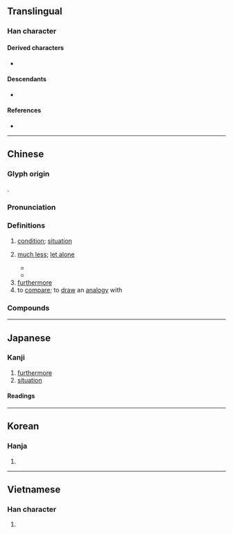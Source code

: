 {{also|况}}
{{character info}}
==Translingual==
{{stroke order|strokes=8}}

===Han character===
{{Han char|rn=85|rad=水|as=05|sn=8|four=36110|canj=ERHU|ids=⿰氵兄}}

====Derived characters====
* {{l|mul|𮭃}}

====Descendants====
* {{l|mul|况}}

====References====
* {{Han ref|kx=0615.010|dkj=17264|dj=1009.010|hdz=31586.020|uh=6CC1|ud=27841|bh=AA70|bd=43632}}

----

==Chinese==
{{zh-forms|s=况}}

===Glyph origin===
{{Han etym}}
{{Han compound|ls=psc|alt1=氵|水|兄|c1=s|c2=p|t1=river}}.

===Pronunciation===
{{zh-pron
|m=kuàng
|m-s=kuang4
|c=fong3
|c-t=fong2
|g=kuong3
|h=pfs=khóng;gd=kong3
|j=kuon3
|mb=kua̿ng
|md=kuóng/huóng
|mn=ml,jj,tw:hóng/qz,tw:hòng/xm,zz:khòng
|mn-t=kuang3
|w=2huaan,2khuaan
|x=kuan4
|mc=y
|oc=y
|cat=n,adv,conj
}}

===Definitions===
{{zh-hanzi}}

# [[condition]]; [[situation]]
# {{lb|zh|archaic}} [[much less]]; [[let alone]]
#* {{zh-x|臣 之 罪 甚-多 矣。臣 猶 知 之，而 況 君 乎？請 由-此 亡。|My wrongdoings have been excessive. Even I myself understand this, '''let alone''' you, my liege? May you banish me henceforth.|ref=Zuozhuan}}
#* {{zh-x|吾 未 聞 枉-己 而 正-人 者 也，況 辱-己 以 正 天下 者 乎？|I have not heard of one who bent himself, and at the same time made others straight; how '''much less''' could one disgrace himself, and thereby rectify the whole kingdom?|ref=Mencius-L}}
# [[furthermore]]
# to [[compare]]; to [[draw]] an [[analogy]] with

===Compounds===
{{zh-der|實況轉播|勢況|何況|情況|境況|實況錄影|市況|實況|情況證據|出狀況|戰況|景況|盛況|盛況空前|空前盛況|況迺|比況|況乎|窘況|病況|況且|況乃|狀況|每況愈下|現況|每下愈況|概況|況味|自況|而況|近況|路況}}

----

==Japanese==

===Kanji===
{{ja-kanji|grade=c|rs=水05}}

# [[furthermore]]
# [[situation]]

====Readings====
{{ja-readings
|goon=こう<くわう
|kanon=きょう<きやう<くゐやう
|kun=ま-して, いわ-んや<いは-んや, おもむき-
}}

----

==Korean==

===Hanja===
{{ko-hanja|hangeul=황|eumhun=|rv=hwang|mr=hwang|y=hwang}}

# {{rfdef|ko|sort=水05}}

----

==Vietnamese==

===Han character===
{{vi-readings|reading=huống|rs=水05}}

# {{rfdef|vi}}
